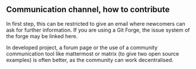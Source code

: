 ## Communication channel, how to contribute {#sec-communication-channel-how-to-contribute}

In first step, this can be restricted to give an email where newcomers can ask for further information.
If you are using a Git Forge, the issue system of the forge may be linked here.

In developed project, a forum page or the use of a community communication tool like mattermost or matrix (to give two open source examples) is often better, as the community can work decentralised.

